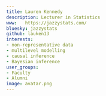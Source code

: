 ```yaml
---
title: Lauren Kennedy
description: Lecturer in Statistics
www:   https://jazzystats.com/
bluesky: jazzystats
github: lauken13
interests:
- non-representative data
- multilevel modelling
- causal inference
- Bayesian inference
user_groups:
- Faculty
- Alumni
image: avatar.png
---
```


